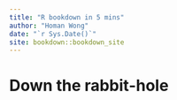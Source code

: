 ```yaml
--- 
title: "R bookdown in 5 mins"
author: "Homan Wong"
date: "`r Sys.Date()`"
site: bookdown::bookdown_site
---
```


# Down the rabbit-hole

